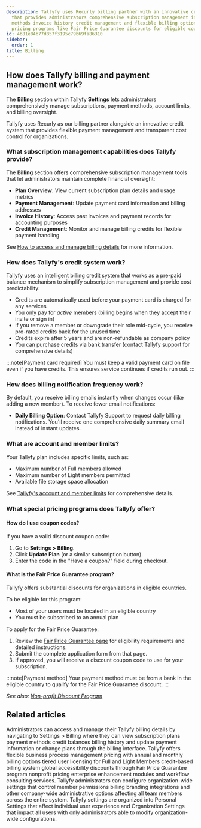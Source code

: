 ```yaml
---
description: Tallyfy uses Recurly billing partner with an innovative credit system
  that provides administrators comprehensive subscription management including payment
  methods invoice history credit management and flexible billing options with special
  pricing programs like Fair Price Guarantee discounts for eligible countries.
id: 4b81e84b77d857f3195c79b69fa86310
sidebar:
  order: 1
title: Billing
---
```



## How does Tallyfy billing and payment management work?

The **Billing** section within Tallyfy **Settings** lets administrators comprehensively manage subscriptions, payment methods, account limits, and billing oversight.

Tallyfy uses Recurly as our billing partner alongside an innovative credit system that provides flexible payment management and transparent cost control for organizations.

### What subscription management capabilities does Tallyfy provide?

The **Billing** section offers comprehensive subscription management tools that let administrators maintain complete financial oversight:

*   **Plan Overview**: View current subscription plan details and usage metrics
*   **Payment Management**: Update payment card information and billing addresses
*   **Invoice History**: Access past invoices and payment records for accounting purposes
*   **Credit Management**: Monitor and manage billing credits for flexible payment handling

See [How to access and manage billing details](/products/pro/settings/billing/how-to-access-and-manage-my-billing-details/) for more information.

### How does Tallyfy's credit system work?

Tallyfy uses an intelligent billing credit system that works as a pre-paid balance mechanism to simplify subscription management and provide cost predictability:

*   Credits are automatically used before your payment card is charged for any services
*   You only pay for *active* members (billing begins when they accept their invite or sign in)
*   If you remove a member or downgrade their role mid-cycle, you receive pro-rated credits back for the unused time
*   Credits expire after 5 years and are non-refundable as company policy
*   You can purchase credits via bank transfer (contact Tallyfy support for comprehensive details)

:::note[Payment card required]
You must keep a valid payment card on file even if you have credits. This ensures service continues if credits run out.
:::

### How does billing notification frequency work?

By default, you receive billing emails instantly when changes occur (like adding a new member). To receive fewer email notifications:

*   **Daily Billing Option**: Contact Tallyfy Support to request daily billing notifications. You'll receive one comprehensive daily summary email instead of instant updates.

### What are account and member limits?

Your Tallyfy plan includes specific limits, such as:
*   Maximum number of Full members allowed
*   Maximum number of Light members permitted
*   Available file storage space allocation

See [Tallyfy's account and member limits](/products/pro/settings/billing/what-are-tallyfys-account-and-member-limits/) for comprehensive details.

### What special pricing programs does Tallyfy offer?

#### How do I use coupon codes?

If you have a valid discount coupon code:
<Steps>
1. Go to **Settings > Billing**.
2. Click **Update Plan** (or a similar subscription button).
3. Enter the code in the "Have a coupon?" field during checkout.
</Steps>

#### What is the Fair Price Guarantee program?

Tallyfy offers substantial discounts for organizations in eligible countries.

To be eligible for this program:
*   Most of your users must be located in an eligible country
*   You must be subscribed to an annual plan

To apply for the Fair Price Guarantee:
<Steps>
1. Review the [Fair Price Guarantee page](https://tallyfy.com/pricing/fair-price-guarantee/) for eligibility requirements and detailed instructions.
2. Submit the complete application form from that page.
3. If approved, you will receive a discount coupon code to use for your subscription.
</Steps>

:::note[Payment method]
Your payment method must be from a bank in the eligible country to qualify for the Fair Price Guarantee discount.
:::

*See also: [Non-profit Discount Program](/products/pro/pricing/how-to-apply-for-tallyfys-nonprofit-program-discount/)*


<PageTree />


## Related articles
<CardGrid>
<LinkTitleCard header="<b>Billing > Access and manage my billing details</b>" href="/products/pro/settings/billing/how-to-access-and-manage-my-billing-details/" > Administrators can access and manage their Tallyfy billing details by navigating to Settings > Billing where they can view subscription plans payment methods credit balances billing history and update payment information or change plans through the billing interface. </LinkTitleCard>
<LinkTitleCard header="<b>Pro > Pricing</b>" href="/products/pro/pricing/" > Tallyfy offers flexible business process management pricing with annual and monthly billing options tiered user licensing for Full and Light Members credit-based billing system global accessibility discounts through Fair Price Guarantee program nonprofit pricing enterprise enhancement modules and workflow consulting services. </LinkTitleCard>
<LinkTitleCard header="<b>Settings > Organization settings</b>" href="/products/pro/settings/org-settings/" > Tallyfy administrators can configure organization-wide settings that control member permissions billing branding integrations and other company-wide administrative options affecting all team members across the entire system. </LinkTitleCard>
<LinkTitleCard header="<b>Pro > Settings</b>" href="/products/pro/settings/" > Tallyfy settings are organized into Personal Settings that affect individual user experience and Organization Settings that impact all users with only administrators able to modify organization-wide configurations. </LinkTitleCard>
</CardGrid>